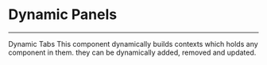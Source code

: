 
<Meta title='Layout/Dynamic Panel' component={DynamicTabs} />

# Dynamic Panels

<hr />

<Story name="Base">
  <div>
    <Text isTitle>Dynamic Tabs</Text>
    <Box p={15}>
      <Box vertical>
        <Text>
          This component dynamically builds contexts which holds any component in them.
          they can be dynamically added, removed and updated.
        </Text>
      </Box>
    </Box>
    <DynamicTabsSample />
  </div>
</Story>